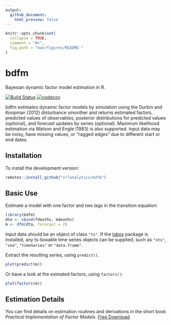 ```yaml
---
output:
  github_document:
    html_preview: false
---
```


<!-- README.md is generated from README.Rmd. Please edit that file -->

```r
knitr::opts_chunk$set(
  collapse = TRUE,
  comment = "#>",
  fig.path = "man/figures/README-"
)
```

# bdfm
Bayesian dynamic factor model estimation in R.

[![Build Status](https://travis-ci.org/christophsax/tsbox.svg?branch=master)](https://travis-ci.org/srlanalytics/bdfm)
[![codecov](https://codecov.io/github/srlanalytics/bdfm/branch/master/graphs/badge.svg)](https://codecov.io/github/srlanalytics/bdfm)

bdfm estimates dynamic factor models by simulation using the Durbin and Koopman
(2012) disturbance smoother and returns estimated factors, predicted values of
observables, posterior distributions for predicted values (optional), and
forecast updates by series (optional). Maximum likelihood estimation via Watson
and Engle (1983) is also supported. Input data may be noisy, have missing
values, or "ragged edges" due to different start or end dates.

## Installation

To install the development version:

```r
remotes::install_github("srlanalytics/bdfm")
```

## Basic Use

Estimate a model with one factor and two lags in the transition equation:
```r
library(bdfm)
dta <- cbind(fdeaths, mdeaths)
m <- dfm(dta, forecast = 2)
```

Input data should be an object of class `"ts"`. If the
[tsbox](https://www.tsbox.help/) package is installed, any ts-boxable time
series objects can be supplied, such as `"xts"`, `"zoo"`, `"timeSeries"` or
`"data.frame"`.

Extract the resulting series, using `predict()`.

```r
plot(predict(m))
```


Or have a look at the esimated factors, using `factors()`:


```r
plot(factors(m))
```


## Estimation Details

You can find details on estimation routines and derivations in the short book
*Practical Implementation of Factor Models*. [Free
Download](http://srlquantitative.com)
